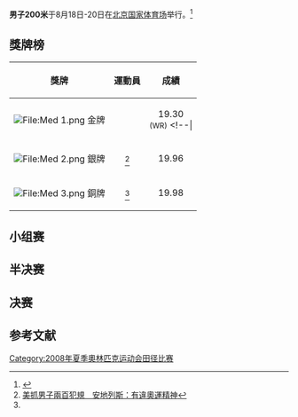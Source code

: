 {{2008年奥运会田径}}
'''男子200米'''于8月18日-20日在[[北京|北京]][[国家体育场_(北京)|国家体育场]]举行。<ref>{{cite web |url=http://www.iaaf.org/OLY08/results/eventCode=3659/bydiscipline/index.html |title=Olympic Athletics Competition Schedule |accessdate=2008-08-04 |4= |publisher=[[IAAF|IAAF]] |deadurl=yes |archiveurl=https://web.archive.org/web/20080913131714/http://www.iaaf.org/OLY08/results/eventCode%3D3659/bydiscipline/index.html |archivedate=2008-09-13 }}</ref>

== 獎牌榜 ==
{| class="wikitable"
|- bgcolor="#efefef"
!align="center"|'''獎牌'''
!align="center"|'''運動員'''
!align="center"|'''成績'''
|-
| bgcolor="gold" | [[File:Med_1.png|File:Med 1.png]] 金牌
| {{flagIOCathlete|[[烏塞恩·博爾特|尤塞恩·-{zh-hans:博尔特;zh-hk:保特;zh-tw:波特;}-]]|JAM|2008年夏季}}||19.30 <br /><small>(WR)</small>
<!--| {{flagIOCathlete|[[许兰迪·马丁那|许兰迪·-{zh-hans:马丁那;zh-hant:馬地納}-]]|AHO|2008年夏季}}||19.82-->
|-
| bgcolor="silver" | [[File:Med_2.png|File:Med 2.png]] 銀牌
| {{flagIOCathlete|[[肖恩·克劳福德|肖恩·-{zh-hans:克劳福德;zh-hk:哥羅福特;zh-tw:克勞福;}-]]|USA|2008年夏季}}<ref name="美抓男子兩百犯規　安地列斯：有違奧運精神">[http://hk.2008.yahoo.com/080821/349/2zuch.html 美抓男子兩百犯規　安地列斯：有違奧運精神]{{dead link|date=十一月 2017 |bot=InternetArchiveBot }}</ref>||19.96
|-
| bgcolor="cc9966" | [[File:Med_3.png|File:Med 3.png]] 銅牌
| {{flagIOCathlete|[[沃尔特·迪克斯|沃尔特·-{zh-hans:迪克斯;zh-hk:迪斯;zh-tw:狄克斯;}-]]|USA|2008年夏季}}<ref name="美抓男子兩百犯規　安地列斯：有違奧運精神"/>||19.98 
|}
 

== 小组赛 ==



== 半决赛 ==



== 决赛 ==


== 参考文献 ==
<div class="references-small">
<references />
</div>
{{raceM}}

[[Category:2008年夏季奧林匹克运动会田径比赛|Category:2008年夏季奧林匹克运动会田径比赛]]
